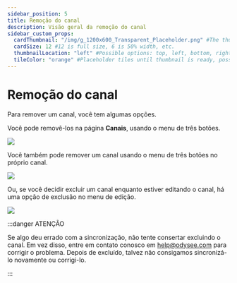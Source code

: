 ```yaml
---
sidebar_position: 5
title: Remoção do canal
description: Visão geral da remoção do canal
sidebar_custom_props:
  cardThumbnail: "/img/g_1200x600_Transparent_Placeholder.png" #The thumbnail on the category card.
  cardSize: 12 #12 is full size, 6 is 50% width, etc.
  thumbnailLocation: "left" #Possible options: top, left, bottom, right, none
  tileColor: "orange" #Placeholder tiles until thumbnail is ready, possible options: blue, cream, darkpurple, lightpurple, mauve, orange, pink, none
---
```


# Remoção do canal

Para remover um canal, você tem algumas opções.

Você pode removê-los na página **Canais**, usando o menu de três botões.

![](https://i.imgur.com/345UtVh.png)

Você também pode remover um canal usando o menu de três botões no próprio canal.

![](https://i.imgur.com/Bha4o9U.png)

Ou, se você decidir excluir um canal enquanto estiver editando o canal, há uma opção de exclusão no menu de edição.

![](https://i.imgur.com/JVu5qa8.png)

:::danger ATENÇÃO

Se algo deu errado com a sincronização, não tente consertar excluindo o canal. Em vez disso, entre em contato conosco em help@odysee.com para corrigir o problema. Depois de excluído, talvez não consigamos sincronizá-lo novamente ou corrigi-lo.

:::